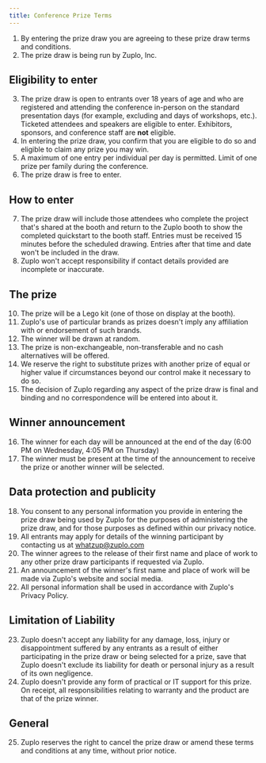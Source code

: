 ```yaml
---
title: Conference Prize Terms
---
```


1. By entering the prize draw you are agreeing to these prize draw terms and
   conditions.
2. The prize draw is being run by Zuplo, Inc.

## Eligibility to enter

3. The prize draw is open to entrants over 18 years of age and who are
   registered and attending the conference in-person on the standard
   presentation days (for example, excluding and days of workshops, etc.).
   Ticketed attendees and speakers are eligible to enter. Exhibitors, sponsors,
   and conference staff are **not** eligible.
4. In entering the prize draw, you confirm that you are eligible to do so and
   eligible to claim any prize you may win.
5. A maximum of one entry per individual per day is permitted. Limit of one
   prize per family during the conference.
6. The prize draw is free to enter.

## How to enter

7. The prize draw will include those attendees who complete the project that's
   shared at the booth and return to the Zuplo booth to show the completed
   quickstart to the booth staff. Entries must be received 15 minutes before the
   scheduled drawing. Entries after that time and date won't be included in the
   draw.
8. Zuplo won't accept responsibility if contact details provided are incomplete
   or inaccurate.

## The prize

10. The prize will be a Lego kit (one of those on display at the booth).
11. Zuplo's use of particular brands as prizes doesn't imply any affiliation
    with or endorsement of such brands.
12. The winner will be drawn at random.
13. The prize is non-exchangeable, non-transferable and no cash alternatives
    will be offered.
14. We reserve the right to substitute prizes with another prize of equal or
    higher value if circumstances beyond our control make it necessary to do so.
15. The decision of Zuplo regarding any aspect of the prize draw is final and
    binding and no correspondence will be entered into about it.

## Winner announcement

16. The winner for each day will be announced at the end of the day (6:00 PM on
    Wednesday, 4:05 PM on Thursday)
17. The winner must be present at the time of the announcement to receive the
    prize or another winner will be selected.

## Data protection and publicity

18. You consent to any personal information you provide in entering the prize
    draw being used by Zuplo for the purposes of administering the prize draw,
    and for those purposes as defined within our privacy notice.
19. All entrants may apply for details of the winning participant by contacting
    us at whatzup@zuplo.com
20. The winner agrees to the release of their first name and place of work to
    any other prize draw participants if requested via Zuplo.
21. An announcement of the winner's first name and place of work will be made
    via Zuplo's website and social media.
22. All personal information shall be used in accordance with Zuplo's Privacy
    Policy.

## Limitation of Liability

23. Zuplo doesn't accept any liability for any damage, loss, injury or
    disappointment suffered by any entrants as a result of either participating
    in the prize draw or being selected for a prize, save that Zuplo doesn't
    exclude its liability for death or personal injury as a result of its own
    negligence.
24. Zuplo doesn't provide any form of practical or IT support for this prize. On
    receipt, all responsibilities relating to warranty and the product are that
    of the prize winner.

## General

25. Zuplo reserves the right to cancel the prize draw or amend these terms and
    conditions at any time, without prior notice.
